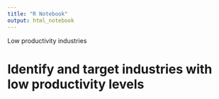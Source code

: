 ```yaml
---
title: "R Notebook"
output: html_notebook
---
```


Low productivity industries

# Identify and target industries with low productivity levels

